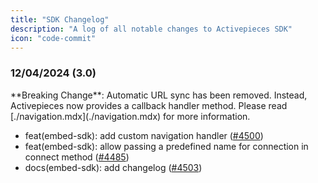 ```yaml
---
title: "SDK Changelog"
description: "A log of all notable changes to Activepieces SDK"
icon: "code-commit"
---
```


### 12/04/2024 (3.0)

<Warning>
**Breaking Change**: Automatic URL sync has been removed. Instead, Activepieces now provides a callback handler method. Please read [./navigation.mdx](./navigation.mdx) for more information.
</Warning>

- feat(embed-sdk): add custom navigation handler ([#4500](https://github.com/activepieces/activepieces/pull/4500))
- feat(embed-sdk): allow passing a predefined name for connection in connect method ([#4485](https://github.com/activepieces/activepieces/pull/4485))
- docs(embed-sdk): add changelog ([#4503](https://github.com/activepieces/activepieces/pull/4503))